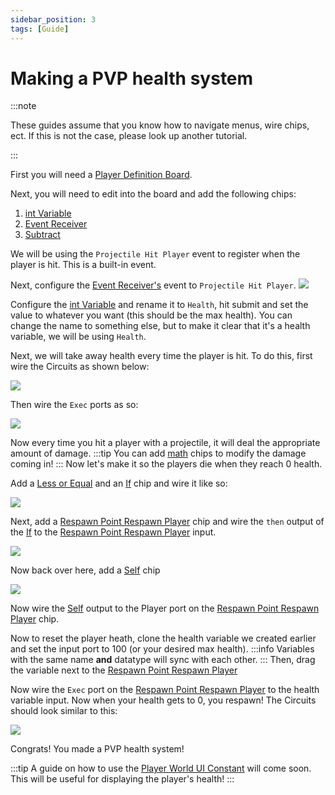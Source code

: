 ```yaml
---
sidebar_position: 3
tags: [Guide]
---
```


# Making a PVP health system
:::note

These guides assume that you know how to navigate menus, wire chips, ect.
If this is not the case, please look up another tutorial.

:::

First you will need a [Player Definition Board](../../docs/documentation/Chips/4c9e7840-0721-4d1c-b334-167f79d3bf40).

Next, you will need to edit into the board and add the following chips:
1. [int Variable](/documentation/Chips/33224907-68ff-4102-802e-7c3eed481d37)
1. [Event Receiver](/documentation/Chips/8b533ccb-643a-491d-982c-94417ce99954)
1. [Subtract](/documentation/Chips/1fbb364c-1af0-44bb-a82b-905caeb6819a)

We will be using the `Projectile Hit Player` event to register when the player is hit. This is a built-in event.

Next, configure the [Event Receiver's](../../docs/documentation/Chips/8b533ccb-643a-491d-982c-94417ce99954) event to `Projectile Hit Player`.
![](https://i.imgur.com/6IH4e3j.png)

Configure the [int Variable](../../docs/documentation/Chips/33224907-68ff-4102-802e-7c3eed481d37) and rename it to `Health`, hit submit and set the value to whatever you want (this should be the max health).
You can change the name to something else, but to make it clear that it's a health variable, we will be using `Health`.

Next, we will take away health every time the player is hit.
To do this, first wire the Circuits as shown below:

![](https://i.imgur.com/q7bybgD.png)

Then wire the `Exec` ports as so:

![](https://i.imgur.com/cIqCEIp.png)

Now every time you hit a player with a projectile, it will deal the appropriate amount of damage.
:::tip
You can add [math](../../docs/tags/math) chips to modify the damage coming in!
:::
Now let's make it so the players die when they reach 0 health.

Add a [Less or Equal](../../docs/documentation/Chips/a027073f-9189-457f-a53d-8562e8829daf) and an [If](../../docs/documentation/Chips/7adc6ab1-fcab-4746-aec6-006352e29cdc) chip
and wire it like so:

![](https://i.imgur.com/R8Zjxpz.png)

Next, add a [Respawn Point Respawn Player](../../docs/documentation/Chips/350cda38-d7c5-4319-bb15-a06f49bbb0b9) chip and wire the `then` output of the [If](../../docs/documentation/Chips/7adc6ab1-fcab-4746-aec6-006352e29cdc) to the [Respawn Point Respawn Player](../../docs/documentation/Chips/350cda38-d7c5-4319-bb15-a06f49bbb0b9) input.

![](https://i.imgur.com/n52PZpm.png)

Now back over here, add a [Self](../../docs/documentation/Chips/3d7d40d6-885a-4fa5-bbaa-b19057291ddb) chip

![](https://i.imgur.com/bwpqaWT.png)

Now wire the [Self](../../docs/documentation/Chips/3d7d40d6-885a-4fa5-bbaa-b19057291ddb) output to the Player port on the [Respawn Point Respawn Player](../../docs/documentation/Chips/350cda38-d7c5-4319-bb15-a06f49bbb0b9) chip.

Now to reset the player heath, clone the health variable we created earlier and set the input port to 100 (or your desired max health).
:::info
Variables with the same name **and** datatype will sync with each other.
:::
Then, drag the variable next to the [Respawn Point Respawn Player](../../docs/documentation/Chips/350cda38-d7c5-4319-bb15-a06f49bbb0b9)


Now wire the `Exec` port on the [Respawn Point Respawn Player](../../docs/documentation/Chips/350cda38-d7c5-4319-bb15-a06f49bbb0b9) to the health variable input.
Now when your health gets to 0, you respawn!
The Circuits should look similar to this:

![](https://i.imgur.com/qGxq7dm.png)

Congrats! You made a PVP health system!

:::tip
A guide on how to use the [Player World UI Constant](../../docs/documentation/Chips/ff2d1f81-d76c-456f-acf0-af1861822681) will come soon.
This will be useful for displaying the player's health!
:::
